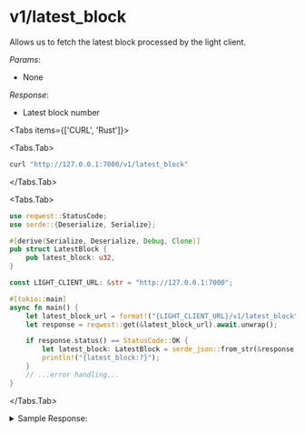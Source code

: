 
# v1/latest_block

Allows us to fetch the latest block processed by the light client.

*Params*:
- None

*Response*:
- Latest block number

<Tabs items={['CURL', 'Rust']}>

<Tabs.Tab>
```sh
curl "http://127.0.0.1:7000/v1/latest_block"
```
</Tabs.Tab>

<Tabs.Tab>

```rust
use reqwest::StatusCode;
use serde::{Deserialize, Serialize};

#[derive(Serialize, Deserialize, Debug, Clone)]
pub struct LatestBlock {
    pub latest_block: u32,
}

const LIGHT_CLIENT_URL: &str = "http://127.0.0.1:7000";

#[tokio::main]
async fn main() {
    let latest_block_url = format!("{LIGHT_CLIENT_URL}/v1/latest_block");
    let response = reqwest::get(&latest_block_url).await.unwrap();

    if response.status() == StatusCode::OK {
        let latest_block: LatestBlock = serde_json::from_str(&response.text().await.unwrap()).unwrap();
        println!("{latest_block:?}");
    }
    // ...error handling...
}
```
</Tabs.Tab>
</Tabs>

<details className="border p-3 rounded-md bg-[#EFF6FF] border-[#] hover:!bg-[#EFF6FF]">
<summary> Sample Response:</summary>
```json
{
  "latest_block": 10
}
```
</details>

